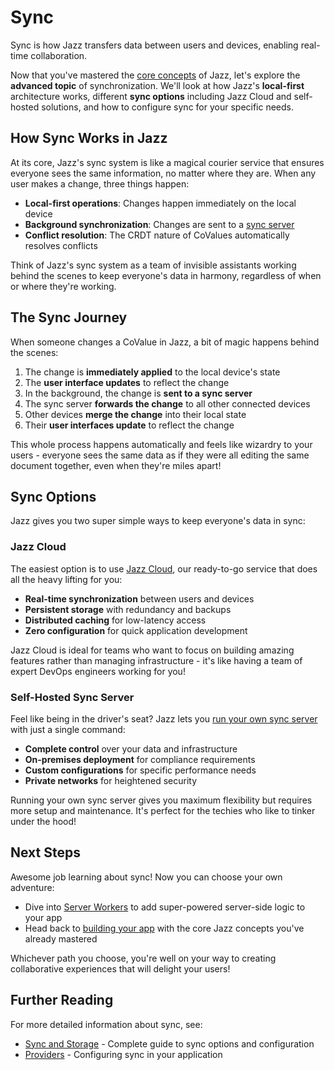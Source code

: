 
# Sync

Sync is how Jazz transfers data between users and devices, enabling real-time collaboration.

Now that you've mastered the [core concepts](/docs/building-with-jazz/groups) of Jazz, let's explore the **advanced topic** of synchronization. We'll look at how Jazz's **local-first** architecture works, different **sync options** including Jazz Cloud and self-hosted solutions, and how to configure sync for your specific needs.

## How Sync Works in Jazz

At its core, Jazz's sync system is like a magical courier service that ensures everyone sees the same information, no matter where they are. When any user makes a change, three things happen:

- **Local-first operations**: Changes happen immediately on the local device
- **Background synchronization**: Changes are sent to a [sync server](/docs/sync-and-storage)
- **Conflict resolution**: The CRDT nature of CoValues automatically resolves conflicts

Think of Jazz's sync system as a team of invisible assistants working behind the scenes to keep everyone's data in harmony, regardless of when or where they're working.

## The Sync Journey

When someone changes a CoValue in Jazz, a bit of magic happens behind the scenes:

1. The change is **immediately applied** to the local device's state
2. The **user interface updates** to reflect the change
3. In the background, the change is **sent to a sync server**
4. The sync server **forwards the change** to all other connected devices
5. Other devices **merge the change** into their local state
6. Their **user interfaces update** to reflect the change

This whole process happens automatically and feels like wizardry to your users - everyone sees the same data as if they were all editing the same document together, even when they're miles apart!

## Sync Options

Jazz gives you two super simple ways to keep everyone's data in sync:

### Jazz Cloud

The easiest option is to use [Jazz Cloud](/docs/sync-and-storage#using-jazz-cloud), our ready-to-go service that does all the heavy lifting for you:

- **Real-time synchronization** between users and devices
- **Persistent storage** with redundancy and backups
- **Distributed caching** for low-latency access
- **Zero configuration** for quick application development

Jazz Cloud is ideal for teams who want to focus on building amazing features rather than managing infrastructure - it's like having a team of expert DevOps engineers working for you!

### Self-Hosted Sync Server

Feel like being in the driver's seat? Jazz lets you [run your own sync server](/docs/sync-and-storage#running-your-own-sync-server) with just a single command:

- **Complete control** over your data and infrastructure
- **On-premises deployment** for compliance requirements
- **Custom configurations** for specific performance needs
- **Private networks** for heightened security

Running your own sync server gives you maximum flexibility but requires more setup and maintenance. It's perfect for the techies who like to tinker under the hood!

## Next Steps

Awesome job learning about sync! Now you can choose your own adventure:

- Dive into [Server Workers](/docs/building-with-jazz/server-workers) to add super-powered server-side logic to your app
- Head back to [building your app](/docs/building-with-jazz/groups#next-steps) with the core Jazz concepts you've already mastered

Whichever path you choose, you're well on your way to creating collaborative experiences that will delight your users!

## Further Reading

For more detailed information about sync, see:
- [Sync and Storage](/docs/sync-and-storage) - Complete guide to sync options and configuration
- [Providers](/docs/building-with-jazz/providers) - Configuring sync in your application
